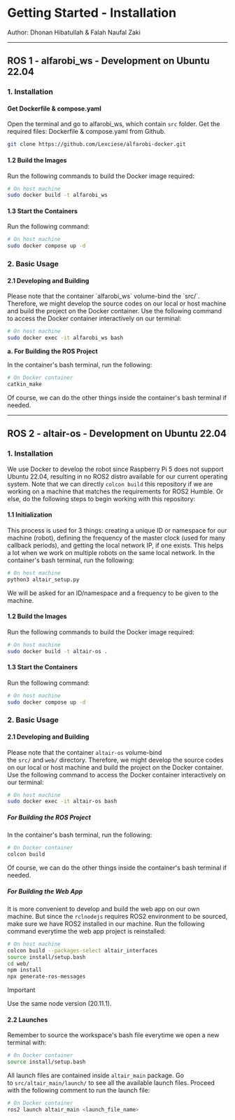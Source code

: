 
# Getting Started - Installation

Author: Dhonan Hibatullah & Falah Naufal Zaki

---

## ROS 1 - alfarobi_ws - Development on Ubuntu 22.04

### 1. Installation

#### Get Dockerfile & compose.yaml

Open the terminal and go to alfarobi_ws, which contain `src` folder. Get the required files: Dockerfile & compose.yaml from Github. 

```bash
git clone https://github.com/Lexciese/alfarobi-docker.git
```

#### 1.2 Build the Images

Run the following commands to build the Docker image required:

```bash
# On host machine
sudo docker build -t alfarobi_ws
```

#### 1.3 Start the Containers

Run the following command:

```bash
# On host machine
sudo docker compose up -d
```

### 2. Basic Usage

#### 2.1 Developing and Building

<Callout type='warning'>
Please note that the container `alfarobi_ws` volume-bind the `src/`. Therefore, we might develop the source codes on our local or host machine and build the project on the Docker container. Use the following command to access the Docker container interactively on our terminal:
</Callout>

```bash
# On host machine
sudo docker exec -it alfarobi_ws bash
```

**a. For Building the ROS Project**

In the container's bash terminal, run the following:

```bash
# On Docker container
catkin_make
```

Of course, we can do the other things inside the container's bash terminal if needed.

---

## ROS 2 - altair-os - Development on Ubuntu 22.04

### 1. Installation

We use Docker to develop the robot since Raspberry Pi 5 does not support Ubuntu 22.04, resulting in no ROS2 distro available for our current operating system. Note that we can directly `colcon build` this repository if we are working on a machine that matches the requirements for ROS2 Humble. Or else, do the following steps to begin working with this repository:

#### 1.1 Initialization

This process is used for 3 things: creating a unique ID or namespace for our machine (robot), defining the frequency of the master clock (used for many callback periods), and getting the local network IP, if one exists. This helps a lot when we work on multiple robots on the same local network. In the container's bash terminal, run the following:

```bash
# On host machine
python3 altair_setup.py
```

We will be asked for an ID/namespace and a frequency to be given to the machine.

#### 1.2 Build the Images

Run the following commands to build the Docker image required:

```bash
# On host machine
sudo docker build -t altair-os .
```

#### 1.3 Start the Containers

Run the following command:

```bash
# On host machine
sudo docker compose up -d
```

### 2. Basic Usage

#### 2.1 Developing and Building

Please note that the container `altair-os` volume-bind the `src/` and `web/` directory. Therefore, we might develop the source codes on our local or host machine and build the project on the Docker container. Use the following command to access the Docker container interactively on our terminal:

```bash
# On host machine
sudo docker exec -it altair-os bash
```

##### For Building the ROS Project

In the container's bash terminal, run the following:

```bash
# On Docker container
colcon build
```

Of course, we can do the other things inside the container's bash terminal if needed.

##### For Building the Web App

It is more convenient to develop and build the web app on our own machine. But since the `rclnodejs` requires ROS2 environment to be sourced, make sure we have ROS2 installed in our machine. Run the following command everytime the web app project is reinstalled:

```bash
# On host machine
colcon build --packages-select altair_interfaces
source install/setup.bash
cd web/
npm install
npx generate-ros-messages
```

<Callout type='error'>
Important

Use the same node version (20.11.1).
</Callout>

#### 2.2 Launches

Remember to source the workspace's bash file everytime we open a new terminal with:

```bash
# On Docker container
source install/setup.bash
```

All launch files are contained inside `altair_main` package. Go to `src/altair_main/launch/` to see all the available launch files. Proceed with the following comment to run the launch file:

```bash
# On Docker container
ros2 launch altair_main <launch_file_name>
```